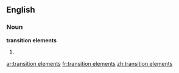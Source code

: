 ==English==

===Noun===
'''transition elements'''

# {{plural of|transition element}}

[[ar:transition elements]]
[[fr:transition elements]]
[[zh:transition elements]]
